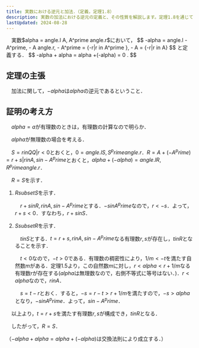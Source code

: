 ```yaml
---
title: 実数における逆元と加法．（定義，定理1.8）
description: 実数の加法における逆元の定義と、その性質を解説します。定理1.8を通じて、実数 α に対する逆元 −α の概念と、加法における関係性を理解しましょう。
lastUpdated: 2024-08-28
---
```


<Card title="定義">
　実数$alpha = angle.l A, A^prime angle.r$において，
$$
-alpha = angle.l - A^prime, - A angle.r, - A^prime = {-r|r in A^prime }, - A = {-r|r in A}
$$
と定義する．
</Card>

<Card title="定理1.8（逆元）">
$$
-alpha + alpha = alpha +(-alpha) = 0 .
$$
</Card>

## 定理の主張
　加法に関して，$-alpha$は$alpha$の逆元であるということ．

## 証明の考え方
　$alpha = a$が有理数のときは，有理数の計算なので明らか．

　$alpha$が無理数の場合を考える．

　$S = {r in QQ|r < 0}$とおくと，$0 = angle.l S, S^prime angle.r$．$R = A +(-A^prime) = {r + s|r in A, s in - A^prime }$とおくと，$alpha +(-alpha) = angle.l R, R^prime angle.r$．

　$R = S$を示す．

<Steps>

1. $R subset S$を示す．

    　$r + s in R, r in A, s in - A^prime$とする．$-s in A^prime$なので，$r < - s$．よって，$r + s < 0$．すなわち，$r + s in S$．

2. $S subset R$を示す．

    　$t in S$とする．$t = r + s, r in A, s in - A^prime$なる有理数$r, s$が存在し，$t in R$となることを示す．

    　$t < 0$なので，$-t > 0$である．有理数の稠密性により，$1/m < - t$を満たす自然数$m$がある．定理1.5より，この自然数$m$に対し，$r < alpha < r + 1/m$なる有理数$r$が存在する($alpha$は無理数なので，右側不等式に等号はない．)．$r < alpha$なので，$r in A$．

    　$s = t - r$とおく．すると，$-s = r - t > r + 1/m$を満たすので，$-s > alpha$となり，$-s in A^prime$．よって，$s in - A^prime$．

</Steps>

　以上より，$t = r + s$を満たす有理数$r, s$が構成でき，$t in R$となる．

　したがって，$R = S$．

（$-alpha + alpha = alpha +(-alpha)$は交換法則により成立する．）

